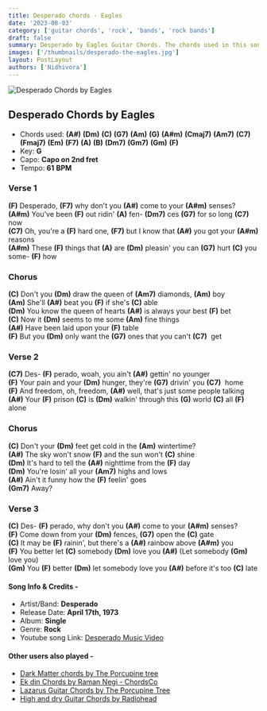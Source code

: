 ```yaml
---
title: Desperado chords - Eagles
date: '2023-08-03'
category: ['guitar chords', 'rock', 'bands', 'rock bands']
draft: false
summary: Desperado by Eagles Guitar Chords. The chords used in this song are (A#) (Dm) (C) (G7) (Am) (G). The key of this song is G major.
images: ['/thumbnails/desperado-the-eagles.jpg']
layout: PostLayout
authors: ['Nidhivora']
---
```


![Desperado Chords by Eagles](/thumbnails/desperado-the-eagles.jpg)

## Desperado Chords by Eagles

- Chords used: **(A#)** **(Dm)** **(C)** **(G7)** **(Am)** **(G)** **(A#m)** 
**(Cmaj7)** **(Am7)** **(C7)** **(Fmaj7)** **(Em)** **(F7)** **(A)** **(B)** **(Dm7)** **(Gm7)** **(Gm)** **(F)**
- Key: **G**
- Capo: **Capo on 2nd fret**
- Tempo: **61** **BPM**

### Verse 1

**(F)** Desperado, **(F7)** why don't you **(A#)** come to your **(A#m)** senses?\
**(A#m)** You've been **(F)** out ridin' **(A)** fen- **(Dm7)** ces **(G7)** for so long **(C7)** now\
**(C7)** Oh, you're a **(F)** hard one, **(F7)** but I know that **(A#)** you got your **(A#m)** reasons\
**(A#m)** These **(F)** things that **(A)** are **(Dm)** pleasin' you can **(G7)** hurt **(C)** you some- **(F)** how

### Chorus

**(C)** Don't you **(Dm)** draw the queen of **(Am7)** diamonds, **(Am)** boy\
**(Am)** She'll **(A#)** beat you **(F)** if she's **(C)** able\
**(Dm)** You know the queen of hearts **(A#)** is always your best **(F)** bet\
**(C)** Now it **(Dm)** seems to me some **(Am)** fine things\
**(A#)** Have been laid upon your **(F)** table\
**(F)** But you **(Dm)** only want the **(G7)** ones that you can't **(C7)**  get

### Verse 2

**(C7)** Des- **(F)** perado, woah, you ain't **(A#)** gettin' no younger\
**(F)** Your pain and your **(Dm)** hunger, they're **(G7)** drivin' you **(C7)**  home\
**(F)** And freedom, oh, freedom, **(A#)** well, that's just some people talking\
**(A#)** Your **(F)** prison **(C)** is **(Dm)** walkin' through this **(G)** world **(C)** all **(F)** alone

### Chorus

**(C)** Don't your **(Dm)** feet get cold in the **(Am)** wintertime?\
**(A#)** The sky won't snow **(F)** and the sun won't **(C)** shine\
**(Dm)** It's hard to tell the **(A#)** nighttime from the **(F)** day\
**(Dm)** You're losin' all your **(Am7)** highs and lows\
**(A#)** Ain't it funny how the **(F)** feelin' goes\
**(Gm7)** Away?

### Verse 3

**(C)** Des- **(F)** perado, why don't you **(A#)** come to your **(A#m)** senses?\
**(F)** Come down from your **(Dm)** fences, **(G7)** open the **(C)** gate\
**(C)** It may be **(F)** rainin', but there's a **(A#)** rainbow above **(A#m)** you\
**(F)** You better let **(C)** somebody **(Dm)** love you **(A#)** (Let somebody **(Gm)** love you)\
**(Gm)** You **(F)** better **(Dm)** let somebody love you **(A#)** before it's too **(C)** late

#### Song Info & Credits -

- Artist/Band: **Desperado**
- Release Date: **April 17th, 1973**
- Album: **Single**
- Genre: **Rock**
- Youtube song Link: [Desperado Music Video](https://www.youtube.com/watch?v=W5g34llS_RM)

#### Other users also played -

- [Dark Matter chords by The Porcupine tree](https://www.chordsco.com/chords/dark-matter-chords-by-the-porcupine-tree)
- [Ek din Chords by Raman Negi - ChordsCo](https://www.chordsco.com/chords/ek-din-chords-by-raman-negi-chordsco)
- [Lazarus Guitar Chords by The Porcupine Tree](https://www.chordsco.com/chords/lazarus-guitar-chords-by-the-porcupine-tree)
- [High and dry Guitar Chords by Radiohead](https://www.chordsco.com/chords/high-and-dry-guitar-chords-by-radiohead)

